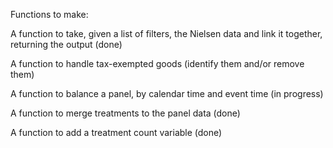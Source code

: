 Functions to make:

A function to take, given a list of filters, the Nielsen data and link
it together, returning the output (done)

A function to handle tax-exempted goods (identify them and/or remove them)

A function to balance a panel, by calendar time and event time (in progress)

A function to merge treatments to the panel data (done)

A function to add a treatment count variable (done)
